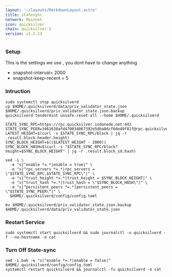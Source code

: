 ```yaml
---
layout: '~/layouts/MarkdownLayout.astro'
title: statesync
network: Mainnet
icon: quicksilver
chain: quicksilver-2
version: v1.2.13
---
```

### Setup
This is the settings we use , you dont have to change anything

- snapshot-interval= 2000
- snapshot-keep-recent = 5

### Intruction

```
sudo systemctl stop quicksilverd
cp $HOME/.quicksilverd/data/priv_validator_state.json $HOME/.quicksilverd/priv_validator_state.json.backup
quicksilverd tendermint unsafe-reset-all --home $HOME/.quicksilverd

STATE_SYNC_RPC=https://rpc.quicksilver.indonode.net:443
STATE_SYNC_PEER=3461638afd470034067392e5dba8dcf6de49f81f@rpc.quicksilver.indonode.net:28656
LATEST_HEIGHT=$(curl -s $STATE_SYNC_RPC/block | jq -r .result.block.header.height)
SYNC_BLOCK_HEIGHT=$(($LATEST_HEIGHT - 2000))
SYNC_BLOCK_HASH=$(curl -s "$STATE_SYNC_RPC/block?height=$SYNC_BLOCK_HEIGHT" | jq -r .result.block_id.hash)

sed -i \
  -e "s|^enable *=.*|enable = true|" \
  -e "s|^rpc_servers *=.*|rpc_servers = \"$STATE_SYNC_RPC,$STATE_SYNC_RPC\"|" \
  -e "s|^trust_height *=.*|trust_height = $SYNC_BLOCK_HEIGHT|" \
  -e "s|^trust_hash *=.*|trust_hash = \"$SYNC_BLOCK_HASH\"|" \
  -e "s|^persistent_peers *=.*|persistent_peers = \"$STATE_SYNC_PEER\"|" \
  $HOME/.quicksilverd/config/config.toml

mv $HOME/.quicksilverd/priv_validator_state.json.backup $HOME/.quicksilverd/data/priv_validator_state.json
```

### Restart Service
```
sudo systemctl start quicksilverd && sudo journalctl -u quicksilverd -f --no-hostname -o cat
```

### Turn Off State-sync
```
sed -i.bak -e "s|^enable *=.*|enable = false|" $HOME/.quicksilverd/config/config.toml
systemctl restart quicksilverd && journalctl -fu quicksilverd -o cat
```
